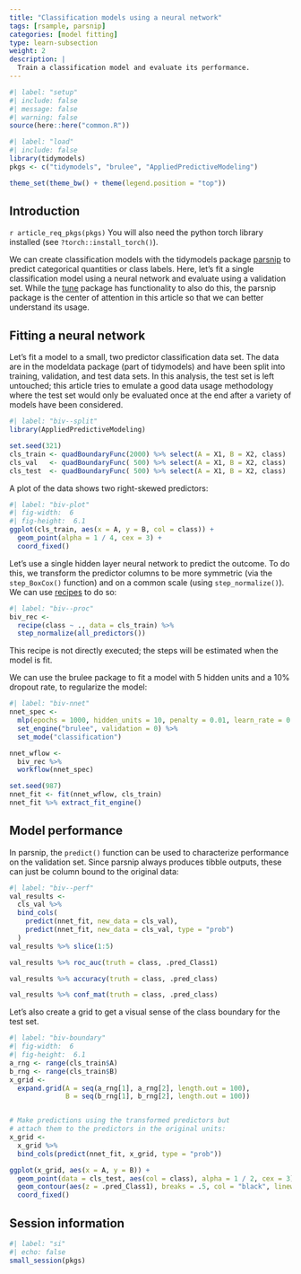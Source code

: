 ```yaml
---
title: "Classification models using a neural network"
tags: [rsample, parsnip]
categories: [model fitting]
type: learn-subsection
weight: 2
description: | 
  Train a classification model and evaluate its performance.
---
```


```r
#| label: "setup"
#| include: false
#| message: false
#| warning: false
source(here::here("common.R"))
```
  
```r
#| label: "load"
#| include: false
library(tidymodels)
pkgs <- c("tidymodels", "brulee", "AppliedPredictiveModeling")

theme_set(theme_bw() + theme(legend.position = "top"))
```


## Introduction

`r article_req_pkgs(pkgs)` You will also need the python torch library installed (see `?torch::install_torch()`).

We can create classification models with the tidymodels package [parsnip](https://parsnip.tidymodels.org/) to predict categorical quantities or class labels. Here, let's fit a single classification model using a neural network and evaluate using a validation set. While the [tune](https://tune.tidymodels.org/) package has functionality to also do this, the parsnip package is the center of attention in this article so that we can better understand its usage. 

## Fitting a neural network


Let's fit a model to a small, two predictor classification data set. The data are in the modeldata package (part of tidymodels) and have been split into training, validation, and test data sets. In this analysis, the test set is left untouched; this article tries to emulate a good data usage methodology where the test set would only be evaluated once at the end after a variety of models have been considered. 


```r
#| label: "biv--split"
library(AppliedPredictiveModeling)

set.seed(321)
cls_train <- quadBoundaryFunc(2000) %>% select(A = X1, B = X2, class)
cls_val   <- quadBoundaryFunc( 500) %>% select(A = X1, B = X2, class)
cls_test  <- quadBoundaryFunc( 500) %>% select(A = X1, B = X2, class)
```

A plot of the data shows two right-skewed predictors: 

```r
#| label: "biv-plot"
#| fig-width:  6
#| fig-height:  6.1
ggplot(cls_train, aes(x = A, y = B, col = class)) + 
  geom_point(alpha = 1 / 4, cex = 3) + 
  coord_fixed()
```

Let's use a single hidden layer neural network to predict the outcome. To do this, we transform the predictor columns to be more symmetric (via the `step_BoxCox()` function) and on a common scale (using `step_normalize()`). We can use [recipes](https://recipes.tidymodels.org/) to do so:

```r
#| label: "biv--proc"
biv_rec <- 
  recipe(class ~ ., data = cls_train) %>%
  step_normalize(all_predictors())
```

This recipe is not directly executed; the steps will be estimated when the model is fit. 

We can use the brulee package to fit a model with 5 hidden units and a 10% dropout rate, to regularize the model:

```r
#| label: "biv-nnet"
nnet_spec <- 
  mlp(epochs = 1000, hidden_units = 10, penalty = 0.01, learn_rate = 0.1) %>% 
  set_engine("brulee", validation = 0) %>% 
  set_mode("classification")

nnet_wflow <- 
  biv_rec %>% 
  workflow(nnet_spec)

set.seed(987)
nnet_fit <- fit(nnet_wflow, cls_train)
nnet_fit %>% extract_fit_engine()
```

## Model performance

In parsnip, the `predict()` function can be used to characterize performance on the validation set. Since parsnip always produces tibble outputs, these can just be column bound to the original data: 

```r
#| label: "biv--perf"
val_results <- 
  cls_val %>%
  bind_cols(
    predict(nnet_fit, new_data = cls_val),
    predict(nnet_fit, new_data = cls_val, type = "prob")
  )
val_results %>% slice(1:5)

val_results %>% roc_auc(truth = class, .pred_Class1)

val_results %>% accuracy(truth = class, .pred_class)

val_results %>% conf_mat(truth = class, .pred_class)
```

Let's also create a grid to get a visual sense of the class boundary for the test set.

```r
#| label: "biv-boundary"
#| fig-width:  6
#| fig-height:  6.1
a_rng <- range(cls_train$A)
b_rng <- range(cls_train$B)
x_grid <-
  expand.grid(A = seq(a_rng[1], a_rng[2], length.out = 100),
              B = seq(b_rng[1], b_rng[2], length.out = 100))


# Make predictions using the transformed predictors but 
# attach them to the predictors in the original units: 
x_grid <- 
  x_grid %>% 
  bind_cols(predict(nnet_fit, x_grid, type = "prob"))

ggplot(x_grid, aes(x = A, y = B)) + 
  geom_point(data = cls_test, aes(col = class), alpha = 1 / 2, cex = 3) +
  geom_contour(aes(z = .pred_Class1), breaks = .5, col = "black", linewidth = 1) + 
  coord_fixed()
```



## Session information

```r
#| label: "si"
#| echo: false
small_session(pkgs)
```
